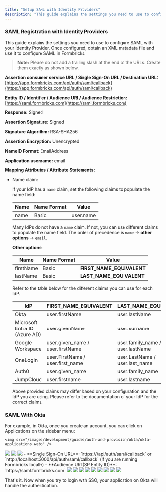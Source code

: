 ```yaml
---
title: "Setup SAML with Identity Providers"
description: "This guide explains the settings you need to use to configure SAML with your Identity Provider. Once configured, obtain an XML metadata file and use it to configure SAML in Formbricks."
---
```


### SAML Registration with Identity Providers

This guide explains the settings you need to use to configure SAML with your Identity Provider. Once configured, obtain an XML metadata file and use it to configure SAML in Formbricks.

> **Note:** Please do not add a trailing slash at the end of the URLs. Create them exactly as shown below.

**Assertion consumer service URL / Single Sign-On URL / Destination URL:** [https://app.formbricks.com/api/auth/saml/callback](https://app.formbricks.com/api/auth/saml/callback)

**Entity ID / Identifier / Audience URI / Audience Restriction:** [https://saml.formbricks.com](https://saml.formbricks.com)

**Response:** Signed

**Assertion Signature:** Signed

**Signature Algorithm:** RSA-SHA256

**Assertion Encryption:** Unencrypted

**NameID Format:** EmailAddress

**Application username:** email

**Mapping Attributes / Attribute Statements:**

- Name claim:

  If your IdP has a `name` claim, set the following claims to populate the name field:

  | Name | Name Format | Value     |
  | ---- | ----------- | --------- |
  | name | Basic       | user.name |

  Many IdPs do not have a `name` claim. If not, you can use different claims to populate the name field. The order of precedence is `name` -> **other options** -> `email`.

  **Other options:**

  | Name      | Name Format | Value                     |
  | --------- | ----------- | ------------------------- |
  | firstName | Basic       | **FIRST_NAME_EQUIVALENT** |
  | lastName  | Basic       | **LAST_NAME_EQUIVALENT**  |

  Refer to the table below for the different claims you can use for each IdP.

  | IdP                           | FIRST_NAME_EQUIVALENT            | LAST_NAME_EQUIVALENT             |
  | ----------------------------- | -------------------------------- | -------------------------------- |
  | Okta                          | user.firstName                   | user.lastName                    |
  | Microsoft Entra ID (Azure AD) | user.givenName                   | user.surname                     |
  | Google Workspace              | user.given_name / user.firstName | user.family_name / user.lastName |
  | OneLogin                      | user.FirstName / user.first_name | user.LastName / user.last_name   |
  | Auth0                         | user.given_name                  | user.family_name                 |
  | JumpCloud                     | user.firstname                   | user.lastname                    |

  Above provided claims may differ based on your configuration and the IdP you are using. Please refer to the documentation of your IdP for the correct claims.

### SAML With Okta

<Steps>
  <Step title="Create an application with your SAML provider">
    For example, in Okta, once you create an account, you can click on Applications on the sidebar menu:

    <img src="/images/development/guides/auth-and-provision/okta/okta-applications.webp" />

  </Step>
  <Step title="Click on Create App Integration">
  <img src="/images/development/guides/auth-and-provision/okta/create-app-integration.webp" />
  </Step>
  <Step title="Select SAML 2.0 in the modal form, and click Next">
    <img src="/images/development/guides/auth-and-provision/okta/select-saml-2.0.webp" />
  </Step>
  <Step title="Fill the general settings as shown and click Next">
    <img src="/images/development/guides/auth-and-provision/okta/general-settings.webp" />
  </Step>
  <Step title="Enter the SAML Integration Settings as shown and click Next">
    - **Single Sign-On URL**: `https://<your-formbricks-instance>/api/auth/saml/callback` or `http://localhost:3000/api/auth/saml/callback` (if you are running Formbricks locally)
    - **Audience URI (SP Entity ID)**: `https://saml.formbricks.com`
    <img src="/images/development/guides/auth-and-provision/okta/saml-integration-settings.webp" />
  </Step>
  <Step title="Fill the fields mapping as shown and click Next">
    <img src="/images/development/guides/auth-and-provision/okta/fields-mapping.webp" />
  </Step>
  <Step title="Check the internal app checkbox and click Finish">
    <img src="/images/development/guides/auth-and-provision/okta/internal-app.webp" />
  </Step>
  <Step title="Check that the app is created successfully">
    <img src="/images/development/guides/auth-and-provision/okta/app-created.webp" />
  </Step>
  <Step title="Click on the app and head over to the Assignments tab">
    <img src="/images/development/guides/auth-and-provision/okta/assignments-tab.webp" />
  </Step>
  <Step title="Click on Assign button and select Assign to People">
    <img src="/images/development/guides/auth-and-provision/okta/assign-to-people.webp" />
  </Step>
  <Step title="Select the users you want to assign the app to and click Assign">
    <img src="/images/development/guides/auth-and-provision/okta/select-users.webp" />
  </Step>
  <Step title="Head over to the Sign On tab and click on the 'view SAML setup instructions' button">
    <img src="/images/development/guides/auth-and-provision/okta/view-saml-instructions.webp" />
  </Step>
  <Step title="Scroll to the bottom and copy the IDP metadata">
    <img src="/images/development/guides/auth-and-provision/okta/idp-metadata.webp" />
  </Step>
  <Step title="Copy the IDP metadata and paste it in the `connection.xml` file in the `formbricks/saml-connection` directory" />
</Steps>

That's it. Now when you try to login with SSO, your application on Okta will handle the authentication.
